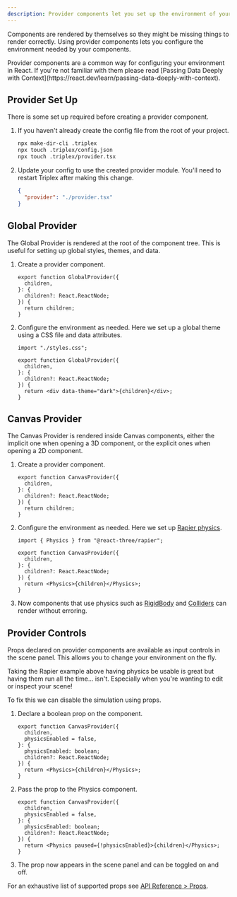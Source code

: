 ```yaml
---
description: Provider components let you set up the environment of your project.
---
```


Components are rendered by themselves so they might be missing things to render correctly. Using provider components lets you configure the environment needed by your components.

<KnowledgeCallout>
  Provider components are a common way for configuring your environment in
  React. If you're not familiar with them please read [Passing Data Deeply with
  Context](https://react.dev/learn/passing-data-deeply-with-context).
</KnowledgeCallout>

## Provider Set Up

There is some set up required before creating a provider component.

1. If you haven't already create the config file from the root of your project.

   ```bash filename="Terminal"
   npx make-dir-cli .triplex
   npx touch .triplex/config.json
   npx touch .triplex/provider.tsx
   ```

1. Update your config to use the created provider module. You'll need to restart Triplex after making this change.

   ```json filename=".triplex/config.json"
   {
     "provider": "./provider.tsx"
   }
   ```

## Global Provider

The Global Provider is rendered at the root of the component tree. This is useful for setting up global styles, themes, and data.

1. Create a provider component.

   ```tsx filename=".triplex/provider.tsx"
   export function GlobalProvider({
     children,
   }: {
     children?: React.ReactNode;
   }) {
     return children;
   }
   ```

1. Configure the environment as needed. Here we set up a global theme using a CSS file and data attributes.

   ```tsx filename=".triplex/provider.tsx"
   import "./styles.css";

   export function GlobalProvider({
     children,
   }: {
     children?: React.ReactNode;
   }) {
     return <div data-theme="dark">{children}</div>;
   }
   ```

## Canvas Provider

The Canvas Provider is rendered inside Canvas components, either the implicit one when opening a 3D component, or the explicit ones when opening a 2D component.

1. Create a provider component.

   ```tsx filename=".triplex/provider.tsx"
   export function CanvasProvider({
     children,
   }: {
     children?: React.ReactNode;
   }) {
     return children;
   }
   ```

1. Configure the environment as needed. Here we set up [Rapier physics](https://github.com/pmndrs/react-three-rapier).

   ```tsx filename=".triplex/provider.tsx" {1,8}
   import { Physics } from "@react-three/rapier";

   export function CanvasProvider({
     children,
   }: {
     children?: React.ReactNode;
   }) {
     return <Physics>{children}</Physics>;
   }
   ```

1. Now components that use physics such as [RigidBody](https://github.com/pmndrs/react-three-rapier?tab=readme-ov-file#the-rigidbody-component) and [Colliders](https://github.com/pmndrs/react-three-rapier?tab=readme-ov-file#collider-components) can render without erroring.

## Provider Controls

Props declared on provider components are available as input controls in the scene panel. This allows you to change your environment on the fly.

Taking the Rapier example above having physics be usable is great but having them run all the time... isn't. Especially when you're wanting to edit or inspect your scene!

To fix this we can disable the simulation using props.

1. Declare a boolean prop on the component.

   ```tsx filename=".triplex/provider.tsx" {3,5}
   export function CanvasProvider({
     children,
     physicsEnabled = false,
   }: {
     physicsEnabled: boolean;
     children?: React.ReactNode;
   }) {
     return <Physics>{children}</Physics>;
   }
   ```

2. Pass the prop to the Physics component.

   ```tsx filename=".triplex/provider.tsx" /paused={!physicsEnabled}/
   export function CanvasProvider({
     children,
     physicsEnabled = false,
   }: {
     physicsEnabled: boolean;
     children?: React.ReactNode;
   }) {
     return <Physics paused={!physicsEnabled}>{children}</Physics>;
   }
   ```

3. The prop now appears in the scene panel and can be toggled on and off.

For an exhaustive list of supported props see [API Reference > Props](/docs/api-reference/props).
